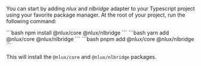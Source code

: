
You can start by adding _nlux_ and _nlbridge_ adapter to your Typescript project using your favorite package manager.
At the root of your project, run the following command:

<Tabs groupId="package" queryString>
    <TabItem value="npm" label="NPM">
        ```bash
        npm install @nlux/core @nlux/nlbridge
        ```
    </TabItem>
    <TabItem value="yarn" label="Yarn">
        ```bash
        yarn add @nlux/core @nlux/nlbridge
        ```
    </TabItem>
    <TabItem value="pnpm" label="PNPM">
        ```bash
        pnpm add @nlux/core @nlux/nlbridge
        ```
    </TabItem>
</Tabs>

This will install the `@nlux/core` and `@nlux/nlbridge` packages.
